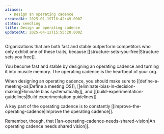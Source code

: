 ```yaml
---
aliases:
  - Design an operating cadence
createdAt: 2025-01-19T16:42:49.000Z
status: seedling
title: Design an operating cadence
updatedAt: 2025-04-12T15:55:20.000Z
---
```

Organizations that are both fast and stable outperform competitors who only exhibit one of these traits, because [[structure-sets-you-free|Structure sets you free]].

You become fast and stable by designing an operating cadence and turning it into muscle memory. The operating cadence is the heartbeat of your org.

When designing an operating cadence, you should make sure to [[define-a-meeting-os|Define a meeting OS]], [[eliminate-bias-in-decision-making|Eliminate bias systematically]], and [[build-experimentation-guidelines|Build experimentation guidelines]].

A key part of the operating cadence is to constantly [[improve-the-operating-cadence|Improve the operating cadence]].

Remember, though, that [[an-operating-cadence-needs-shared-vision|An operating cadence needs shared vision]].
